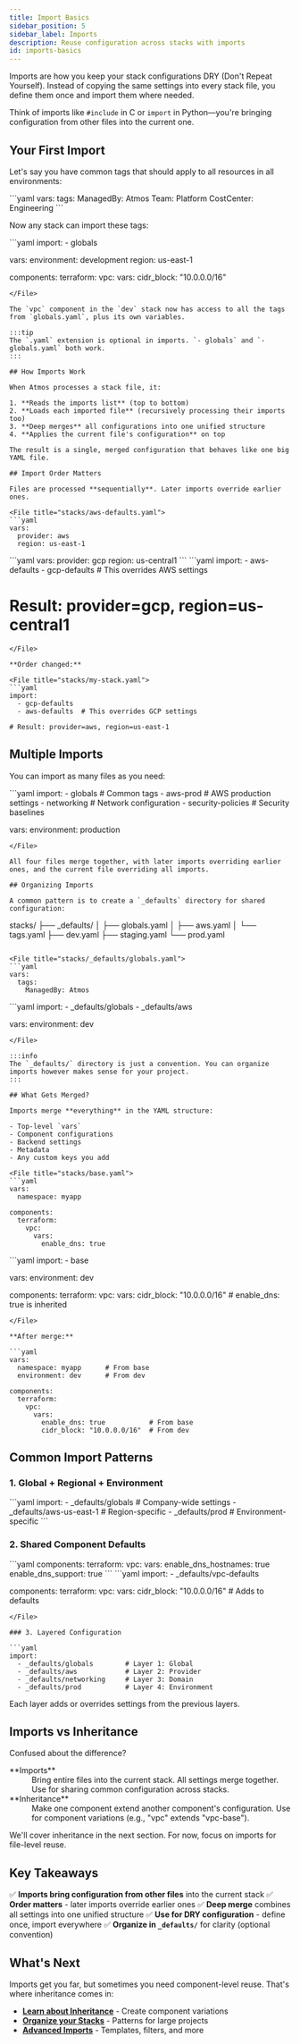 ```yaml
---
title: Import Basics
sidebar_position: 5
sidebar_label: Imports
description: Reuse configuration across stacks with imports
id: imports-basics
---
```


<Intro>
Imports are how you keep your stack configurations DRY (Don't Repeat Yourself). Instead of copying the same settings into every stack file, you define them once and import them where needed.
</Intro>

Think of imports like `#include` in C or `import` in Python—you're bringing configuration from other files into the current one.

## Your First Import

Let's say you have common tags that should apply to all resources in all environments:

<File title="stacks/globals.yaml">
```yaml
vars:
  tags:
    ManagedBy: Atmos
    Team: Platform
    CostCenter: Engineering
```
</File>

Now any stack can import these tags:

<File title="stacks/dev.yaml">
```yaml
import:
  - globals

vars:
  environment: development
  region: us-east-1

components:
  terraform:
    vpc:
      vars:
        cidr_block: "10.0.0.0/16"
```
</File>

The `vpc` component in the `dev` stack now has access to all the tags from `globals.yaml`, plus its own variables.

:::tip
The `.yaml` extension is optional in imports. `- globals` and `- globals.yaml` both work.
:::

## How Imports Work

When Atmos processes a stack file, it:

1. **Reads the imports list** (top to bottom)
2. **Loads each imported file** (recursively processing their imports too)
3. **Deep merges** all configurations into one unified structure
4. **Applies the current file's configuration** on top

The result is a single, merged configuration that behaves like one big YAML file.

## Import Order Matters

Files are processed **sequentially**. Later imports override earlier ones.

<File title="stacks/aws-defaults.yaml">
```yaml
vars:
  provider: aws
  region: us-east-1
```
</File>

<File title="stacks/gcp-defaults.yaml">
```yaml
vars:
  provider: gcp
  region: us-central1
```
</File>

<File title="stacks/my-stack.yaml">
```yaml
import:
  - aws-defaults
  - gcp-defaults  # This overrides AWS settings

# Result: provider=gcp, region=us-central1
```
</File>

**Order changed:**

<File title="stacks/my-stack.yaml">
```yaml
import:
  - gcp-defaults
  - aws-defaults  # This overrides GCP settings

# Result: provider=aws, region=us-east-1
```
</File>

## Multiple Imports

You can import as many files as you need:

<File title="stacks/prod.yaml">
```yaml
import:
  - globals           # Common tags
  - aws-prod         # AWS production settings
  - networking       # Network configuration
  - security-policies # Security baselines

vars:
  environment: production
```
</File>

All four files merge together, with later imports overriding earlier ones, and the current file overriding all imports.

## Organizing Imports

A common pattern is to create a `_defaults` directory for shared configuration:

```
stacks/
├── _defaults/
│   ├── globals.yaml
│   ├── aws.yaml
│   └── tags.yaml
├── dev.yaml
├── staging.yaml
└── prod.yaml
```

<File title="stacks/_defaults/globals.yaml">
```yaml
vars:
  tags:
    ManagedBy: Atmos
```
</File>

<File title="stacks/dev.yaml">
```yaml
import:
  - _defaults/globals
  - _defaults/aws

vars:
  environment: dev
```
</File>

:::info
The `_defaults/` directory is just a convention. You can organize imports however makes sense for your project.
:::

## What Gets Merged?

Imports merge **everything** in the YAML structure:

- Top-level `vars`
- Component configurations
- Backend settings
- Metadata
- Any custom keys you add

<File title="stacks/base.yaml">
```yaml
vars:
  namespace: myapp

components:
  terraform:
    vpc:
      vars:
        enable_dns: true
```
</File>

<File title="stacks/dev.yaml">
```yaml
import:
  - base

vars:
  environment: dev

components:
  terraform:
    vpc:
      vars:
        cidr_block: "10.0.0.0/16"
        # enable_dns: true is inherited
```
</File>

**After merge:**

```yaml
vars:
  namespace: myapp      # From base
  environment: dev      # From dev

components:
  terraform:
    vpc:
      vars:
        enable_dns: true           # From base
        cidr_block: "10.0.0.0/16"  # From dev
```

## Common Import Patterns

### 1. Global + Regional + Environment

<File title="stacks/prod-us-east-1.yaml">
```yaml
import:
  - _defaults/globals     # Company-wide settings
  - _defaults/aws-us-east-1  # Region-specific
  - _defaults/prod        # Environment-specific
```
</File>

### 2. Shared Component Defaults

<File title="stacks/_defaults/vpc-defaults.yaml">
```yaml
components:
  terraform:
    vpc:
      vars:
        enable_dns_hostnames: true
        enable_dns_support: true
```
</File>

<File title="stacks/dev.yaml">
```yaml
import:
  - _defaults/vpc-defaults

components:
  terraform:
    vpc:
      vars:
        cidr_block: "10.0.0.0/16"  # Adds to defaults
```
</File>

### 3. Layered Configuration

```yaml
import:
  - _defaults/globals        # Layer 1: Global
  - _defaults/aws            # Layer 2: Provider
  - _defaults/networking     # Layer 3: Domain
  - _defaults/prod           # Layer 4: Environment
```

Each layer adds or overrides settings from the previous layers.

## Imports vs Inheritance

Confused about the difference?

<dl>
  <dt>**Imports**</dt>
  <dd>Bring entire files into the current stack. All settings merge together. Use for sharing common configuration across stacks.</dd>

  <dt>**Inheritance**</dt>
  <dd>Make one component extend another component's configuration. Use for component variations (e.g., "vpc" extends "vpc-base").</dd>
</dl>

We'll cover inheritance in the next section. For now, focus on imports for file-level reuse.

## Key Takeaways

✅ **Imports bring configuration from other files** into the current stack
✅ **Order matters** - later imports override earlier ones
✅ **Deep merge** combines all settings into one unified structure
✅ **Use for DRY configuration** - define once, import everywhere
✅ **Organize in `_defaults/`** for clarity (optional convention)

## What's Next

Imports get you far, but sometimes you need component-level reuse. That's where inheritance comes in:

- **[Learn about Inheritance](/learn/inheritance-basics)** - Create component variations
- **[Organize your Stacks](/learn/organizing-stacks)** - Patterns for large projects
- **[Advanced Imports](/stacks/imports)** - Templates, filters, and more
